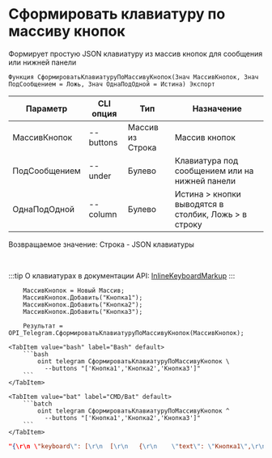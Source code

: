 ﻿---
sidebar_position: 12
---


# Сформировать клавиатуру по массиву кнопок
 Формирует простую JSON клавиатуру из массив кнопок для сообщения или нижней панели



`Функция СформироватьКлавиатуруПоМассивуКнопок(Знач МассивКнопок, Знач ПодСообщением = Ложь, Знач ОднаПодОдной = Истина) Экспорт`

  | Параметр | CLI опция | Тип | Назначение |
  |-|-|-|-|
  | МассивКнопок | --buttons | Массив из Строка | Массив кнопок |
  | ПодСообщением | --under | Булево | Клавиатура под сообщением или на нижней панели |
  | ОднаПодОдной | --column | Булево | Истина > кнопки выводятся в столбик, Ложь > в строку |

  
  Возвращаемое значение:   Строка -  JSON клавиатуры

<br/>

:::tip
О клавиатурах в документации API: [InlineKeyboardMarkup](https://core.telegram.org/bots/api#inlinekeyboardmarkup)
:::
<br/>


```bsl title="Пример кода"
    МассивКнопок = Новый Массив;
    МассивКнопок.Добавить("Кнопка1");
    МассивКнопок.Добавить("Кнопка2");
    МассивКнопок.Добавить("Кнопка3");

    Результат = OPI_Telegram.СформироватьКлавиатуруПоМассивуКнопок(МассивКнопок);
```
    

 <Tabs>
  
    <TabItem value="bash" label="Bash" default>
        ```bash
            oint telegram СформироватьКлавиатуруПоМассивуКнопок \
              --buttons "['Кнопка1','Кнопка2','Кнопка3']"
        ```
    </TabItem>
  
    <TabItem value="bat" label="CMD/Bat" default>
        ```batch
            oint telegram СформироватьКлавиатуруПоМассивуКнопок ^
              --buttons "['Кнопка1','Кнопка2','Кнопка3']"
        ```
    </TabItem>
</Tabs>


```json title="Результат"
"{\r\n \"keyboard\": [\r\n  [\r\n   {\r\n    \"text\": \"Кнопка1\",\r\n    \"callback_data\": \"Кнопка1\"\r\n   }\r\n  ],\r\n  [\r\n   {\r\n    \"text\": \"Кнопка2\",\r\n    \"callback_data\": \"Кнопка2\"\r\n   }\r\n  ],\r\n  [\r\n   {\r\n    \"text\": \"Кнопка3\",\r\n    \"callback_data\": \"Кнопка3\"\r\n   }\r\n  ]\r\n ],\r\n \"resize_keyboard\": true\r\n}"
```
